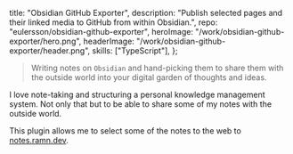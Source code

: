  title: "Obsidian GitHub Exporter",
  description:
    "Publish selected pages and their linked media to GitHub from within Obsidian.",
  repo: "eulersson/obsidian-github-exporter",
  heroImage: "/work/obsidian-github-exporter/hero.png",
  headerImage: "/work/obsidian-github-exporter/header.png",
  skills: ["TypeScript"],
};

> Writing notes on `Obsidian` and hand-picking them to share them with the
> outside world into your digital garden of thoughts and ideas.

I love note-taking and structuring a personal knowledge management system. Not
only that but to be able to share some of my notes with the outside world.

This plugin allows me to select some of the notes to the web to
[notes.ramn.dev](https://notes.ramn.dev).
